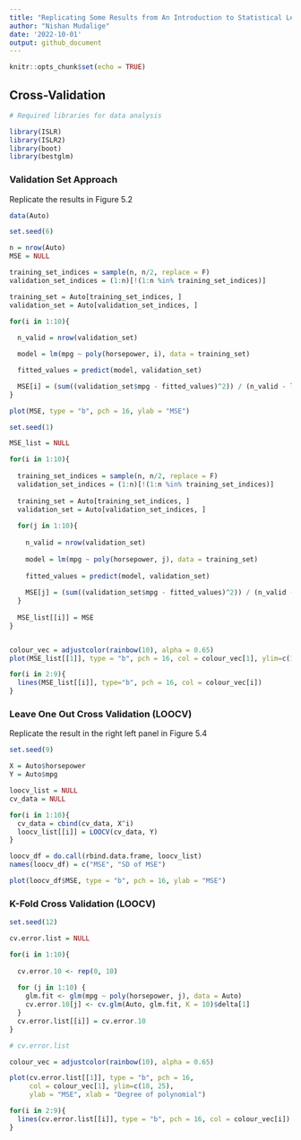 ```yaml
---
title: "Replicating Some Results from An Introduction to Statistical Learning (2nd Edition) - Chapter 5: Resampling Methods"
author: "Nishan Mudalige"
date: '2022-10-01'
output: github_document
---
```


```r
knitr::opts_chunk$set(echo = TRUE)
```

## Cross-Validation

```r
# Required libraries for data analysis

library(ISLR)
library(ISLR2)
library(boot)
library(bestglm)
```

### Validation Set Approach

Replicate the results in Figure 5.2

```r
data(Auto)

set.seed(6)

n = nrow(Auto)
MSE = NULL

training_set_indices = sample(n, n/2, replace = F)
validation_set_indices = (1:n)[!(1:n %in% training_set_indices)]

training_set = Auto[training_set_indices, ]
validation_set = Auto[validation_set_indices, ]

for(i in 1:10){
  
  n_valid = nrow(validation_set)

  model = lm(mpg ~ poly(horsepower, i), data = training_set)

  fitted_values = predict(model, validation_set)

  MSE[i] = (sum((validation_set$mpg - fitted_values)^2)) / (n_valid - length(model$coefficients))
}

plot(MSE, type = "b", pch = 16, ylab = "MSE")
```

```r
set.seed(1)

MSE_list = NULL

for(i in 1:10){
  
  training_set_indices = sample(n, n/2, replace = F)
  validation_set_indices = (1:n)[!(1:n %in% training_set_indices)]
  
  training_set = Auto[training_set_indices, ]
  validation_set = Auto[validation_set_indices, ]  
  
  for(j in 1:10){
    
    n_valid = nrow(validation_set)
    
    model = lm(mpg ~ poly(horsepower, j), data = training_set)
    
    fitted_values = predict(model, validation_set)
    
    MSE[j] = (sum((validation_set$mpg - fitted_values)^2)) / (n_valid - length(model$coefficients))
  }
  
  MSE_list[[i]] = MSE
}


colour_vec = adjustcolor(rainbow(10), alpha = 0.65)
plot(MSE_list[[1]], type = "b", pch = 16, col = colour_vec[1], ylim=c(16,25), ylab = "MSE")

for(i in 2:9){
  lines(MSE_list[[i]], type="b", pch = 16, col = colour_vec[i])  
}
```


### Leave One Out Cross Validation (LOOCV)

Replicate the result in the right left panel in Figure 5.4

```r
set.seed(9)

X = Auto$horsepower
Y = Auto$mpg

loocv_list = NULL
cv_data = NULL

for(i in 1:10){
  cv_data = cbind(cv_data, X^i)
  loocv_list[[i]] = LOOCV(cv_data, Y)  
}

loocv_df = do.call(rbind.data.frame, loocv_list)
names(loocv_df) = c("MSE", "SD of MSE")

plot(loocv_df$MSE, type = "b", pch = 16, ylab = "MSE")
```


### K-Fold Cross Validation (LOOCV)

```r
set.seed(12)

cv.error.list = NULL

for(i in 1:10){
  
  cv.error.10 <- rep(0, 10)
  
  for (j in 1:10) {
    glm.fit <- glm(mpg ~ poly(horsepower, j), data = Auto)
    cv.error.10[j] <- cv.glm(Auto, glm.fit, K = 10)$delta[1]
  }
  cv.error.list[[i]] = cv.error.10
}

# cv.error.list

colour_vec = adjustcolor(rainbow(10), alpha = 0.65)

plot(cv.error.list[[1]], type = "b", pch = 16, 
     col = colour_vec[1], ylim=c(18, 25),
     ylab = "MSE", xlab = "Degree of polynomial")

for(i in 2:9){
  lines(cv.error.list[[i]], type = "b", pch = 16, col = colour_vec[i])
}
```






<!--
# Define training control
set.seed(123) 
train.control <- trainControl(method = "cv", number = 10)
# Train the model
model <- train(Fertility ~., data = swiss, method = "lm",
               trControl = train.control)
# Summarize the results
print(model)


# library(kfoldcv4ts)
# kfoldcv4ts::accuracy.kfold(df.VAR = data_VAR, k=3, n_ahead = 6, lags = opt.lags.AIC, var_index = 1)

library(boot)

nodal.glm <- glm(mpg ~ horsepower, data = Auto)
cv.err <- cv.glm(Auto, nodal.glm, K = 5) 
cv.err <- cv.glm(Auto, nodal.glm, K = nrow(Auto))

cv.err$K
cv.err$delta


-->


<!--
## R Markdown

This is an R Markdown document. Markdown is a simple formatting syntax for authoring HTML, PDF, and MS Word documents. For more details on using R Markdown see <http://rmarkdown.rstudio.com>.

When you click the **Knit** button a document will be generated that includes both content as well as the output of any embedded R code chunks within the document. You can embed an R code chunk like this:
-->

<!--
```r
summary(cars)
```
-->

<!--
## Including Plots

You can also embed plots, for example:
-->

<!--```{r pressure, echo=FALSE} -->
<!--plot(pressure) -->
<!--``` -->


<!--
Note that the `echo = FALSE` parameter was added to the code chunk to prevent printing of the R code that generated the plot.
-->
